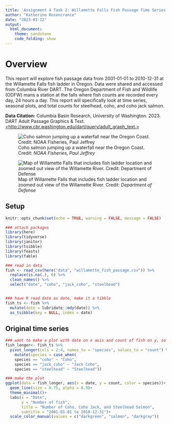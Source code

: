 ```yaml
---
title: 'Assignment 4 Task 2: Willamette Falls Fish Passage Time Series'
author: "Katherine Rosencrance"
date: "2023-03-12"
output:
  html_document:
    theme: sandstone
    code_folding: show
---
```

# Overview {.tabset}

This report will explore fish passage data from 2001-01-01 to 2010-12-31 at the Willamette Falls fish ladder in Oregon. Data were shared and accessed from Columbia River DART. The Oregon Department of Fish and Wildlife (ODFW) mans a station at the falls where fish counts are recorded every day, 24 hours a day. This report will specifically look at time series, seasonal plots, and total counts for steelhead, coho, and coho jack salmon. 

**Data Citation:** Columbia Basin Research, University of Washington. 2023. DART Adult Passage Graphics & Text. [<http://www.cbr.washington.edu/dart/query/adult_graph_text.>](http://www.cbr.washington.edu/dart/query/adult_graph_text.)


![Coho salmon jumping up a waterfall near the Oregon Coast. Credit: *NOAA Fisheries, Paul Jeffrey*](or-coho-paul-jeffrey.jpg)

![Map of Willamette Falls that includes fish ladder location and zoomed out view of the Willamette River. Credit: *Department of Defense*](Capture.PNG)

## Setup 

```r
knitr::opts_chunk$set(echo = TRUE, warning = FALSE, message = FALSE)

### attach packages
library(here)
library(tidyverse)
library(janitor)
library(tsibble)
library(feasts)
library(fable)

### read in data
fish <- read_csv(here("data", "willamette_fish_passage.csv")) %>%
  replace(is.na(.), 0) %>%
  clean_names() %>% 
  select("date", "coho", "jack_coho", "steelhead")


### have R read date as date, make it a tibble
fish_ts <- fish %>% 
  mutate(date = lubridate::mdy(date)) %>% 
  as_tsibble(key = NULL, index = date)


```

## Original time series

```r
### want to make a plot with date on x axis and count of fish on y, so cleaning up the rows to do that
fish_longer<- fish_ts %>%
  pivot_longer(cols = 2:4, names_to = "species", values_to = "count") %>% 
    mutate(species = case_when(
    species == "coho" ~ "Coho",
    species == "jack_coho" ~ "Jack Coho", 
    species == "steelhead" ~ "Steelhead"))

### make the plot
ggplot(data = fish_longer, aes(x = date, y = count, color = species))+
  geom_line(size = 0.75, alpha = 0.9)+
  theme_minimal()+
  labs(x = "Date",
       y = "Number of fish",
       title = "Number of Coho, Coho Jack, and Steelhead Salmon",
       subtitle = "2001-01-01 to 2010-12-31")+
  scale_color_manual(values = c("darkgreen", "salmon", "darkgray"))
```

